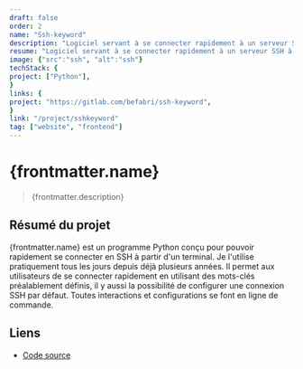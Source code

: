 ```yaml
---
draft: false
order: 2
name: "Ssh-keyword"
description: "Logiciel servant à se connecter rapidement à un serveur SSH à l'aide de mots-clefs depuis un terminal."
resume: "Logiciel servant à se connecter rapidement à un serveur SSH à l'aide de mots-clefs depuis un terminal."
image: {"src":"ssh", "alt":"ssh"}
techStack: {
project: ["Python"],
}
links: {
project: "https://gitlab.com/befabri/ssh-keyword",
}
link: "/project/sshkeyword"
tag: ["website", "frontend"]
---
```


# {frontmatter.name}

> {frontmatter.description}

## Résumé du projet

{frontmatter.name} est un programme Python conçu pour pouvoir rapidement se connecter en SSH à partir d'un terminal. Je l'utilise pratiquement tous les jours depuis déjà plusieurs années. Il permet aux utilisateurs de se connecter rapidement en utilisant des mots-clés préalablement définis,
il y aussi la possibilité de configurer une connexion SSH par défaut.
Toutes interactions et configurations se font en ligne de commande.

## Liens

- [Code source](https://gitlab.com/befabri/ssh-keyword)
